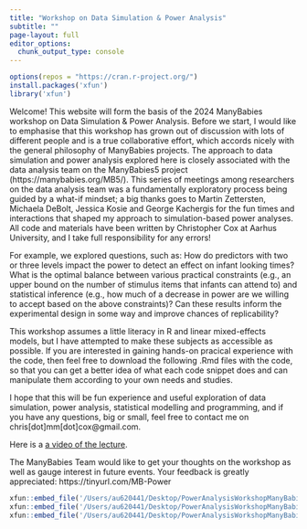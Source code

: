 ```yaml
---
title: "Workshop on Data Simulation & Power Analysis"
subtitle: ""
page-layout: full
editor_options: 
  chunk_output_type: console
---
```

```r
options(repos = "https://cran.r-project.org/")
install.packages('xfun')
library('xfun')
```

Welcome! This website will form the basis of the 2024 ManyBabies workshop on Data Simulation & Power Analysis. Before we start, I would like to emphasise that this workshop has grown out of discussion with lots of different people and is a true collaborative effort, which accords nicely with the general philosophy of ManyBabies projects. The approach to data simulation and power analysis explored here is closely associated with the data analysis team on the ManyBabies5 project (https://manybabies.org/MB5/). This series of meetings among researchers on the data analysis team was a fundamentally exploratory process being guided by a what-if mindset; a big thanks goes to Martin Zettersten, Michaela DeBolt, Jessica Kosie and George Kachergis for the fun times and interactions that shaped my approach to simulation-based power analyses. All code and materials have been written by Christopher Cox at Aarhus University, and I take full responsibility for any errors!

For example, we explored questions, such as: How do predictors with two or three levels impact the power to detect an effect on infant looking times? What is the optimal balance between various practical constraints (e.g., an upper bound on the number of stimulus items that infants can attend to) and statistical inference (e.g., how much of a decrease in power are we willing to accept based on the above constraints)? Can these results inform the experimental design in some way and improve chances of replicability?

This workshop assumes a little literacy in R and linear mixed-effects models, but I have attempted to make these subjects as accessible as possible. If you are interested in gaining hands-on pracical experience with the code, then feel free to download the following .Rmd files with the code, so that you can get a better idea of what each code snippet does and can manipulate them according to your own needs and studies.

I hope that this will be fun experience and useful exploration of data simulation, power analysis, statistical modelling and programming, and if you have any questions, big or small, feel free to contact me on chris[dot]mm[dot]cox@gmail.com.

Here is a [a video of the lecture](https://www.youtube.com/watch?v=eWCefg0Cq1I).

The ManyBabies Team would like to get your thoughts on the workshop as well as gauge interest in future events. Your feedback is greatly appreciated: https://tinyurl.com/MB-Power

```r
xfun::embed_file('/Users/au620441/Desktop/PowerAnalysisWorkshopManyBabies/content/01_ExerciseDataSimulation.Rmd')
xfun::embed_file('/Users/au620441/Desktop/PowerAnalysisWorkshopManyBabies/content/02_SimulationBasedPowerAnalysis.Rmd')
xfun::embed_file('/Users/au620441/Desktop/PowerAnalysisWorkshopManyBabies/content/03_GridSearch.Rmd')
```

